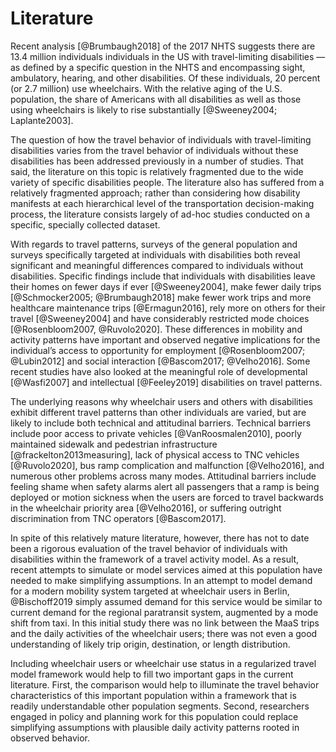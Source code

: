 # Literature {#sec-literature}

Recent analysis [@Brumbaugh2018] of the 2017 NHTS suggests there are 13.4
million individuals individuals in the US with travel-limiting disabilities --- as defined by a
specific question in the NHTS and encompassing sight, ambulatory, hearing, and
other disabilities. Of these individuals, 20 percent (or 2.7
million) use wheelchairs. With the relative aging of the U.S. population, the
share of Americans with all disabilities as well as those using wheelchairs is
likely to rise substantially [@Sweeney2004; Laplante2003].

The question of how the travel behavior of individuals with travel-limiting
disabilities varies from the travel behavior of individuals without these
disabilities has been addressed previously in a number of studies. That said,
the literature on this topic is relatively fragmented due to the wide variety of
specific disabilities people. The literature also has suffered from a relatively
fragmented approach; rather than considering how disability manifests at each
hierarchical level of the transportation decision-making process, the literature
consists largely of ad-hoc studies conducted on a specific, specially collected
dataset.

With regards to travel patterns, surveys of the general population and surveys
specifically targeted at individuals with disabilities both reveal significant and
meaningful differences compared to individuals without disabilities. Specific
findings include that individuals with disabilities leave their homes on fewer
days if ever [@Sweeney2004], make fewer daily trips [@Schmocker2005;
@Brumbaugh2018] make fewer work trips and more healthcare maintenance trips
[@Ermagun2016], rely more on others for their travel [@Sweeney2004]
and have considerably restricted mode choices [@Rosenbloom2007, @Ruvolo2020].
These differences in mobility and activity patterns have important and observed
negative implications for the individual's access to opportunity for employment
[@Rosenbloom2007; @Lubin2012] and social interaction [@Bascom2017; @Velho2016].
Some recent studies have also looked at the meaningful role of developmental [@Wasfi2007]
and intellectual [@Feeley2019] disabilities on travel patterns. 

The underlying reasons why wheelchair users and others with disabilities exhibit
different travel patterns than other individuals are varied, but are 
likely to include both technical and attitudinal barriers. Technical barriers
include poor access to private vehicles
[@VanRoosmalen2010], poorly maintained sidewalk and pedestrian infrastructure
[@frackelton2013measuring], lack of physical access to TNC
vehicles [@Ruvolo2020], bus ramp complication and malfunction [@Velho2016],
and numerous other problems across many modes.
Attitudinal barriers include feeling shame when safety alarms alert all
passengers that a ramp is being deployed or motion sickness when the users 
are forced to travel backwards in the wheelchair priority area [@Velho2016], or
suffering outright discrimination from TNC operators [@Bascom2017].

In spite of this relatively mature literature, however, there has not to
date been a rigorous evaluation of the travel behavior of individuals with 
disabilities within the framework of a travel activity model. As a result,
recent attempts to simulate or model services aimed at this population have
needed to make simplifying assumptions. In an attempt to model demand for a
modern mobility system targeted at wheelchair users in Berlin, @Bischoff2019
simply assumed demand for this service would be similar to current demand for
the regional paratransit system, augmented by a mode shift from taxi. In this
initial study there was no link between the MaaS trips and the daily activities
of the wheelchair users; there was not even a good understanding of likely trip
origin, destination, or length distribution.

Including wheelchair users or wheelchair use status in a regularized travel model
framework would help to fill two important gaps in the current literature. First, 
the comparison would help to illuminate the travel behavior characteristics of
this important population within a framework that is readily understandable 
\emph{vis a vis} other population segments. Second, researchers engaged in
policy and planning work for this population could replace simplifying assumptions
with plausible daily activity patterns rooted in observed behavior.
